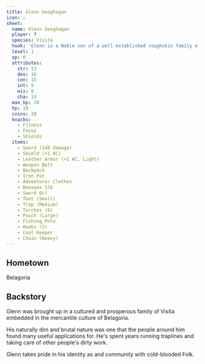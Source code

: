 ```yaml
---
title: Glenn Geoghagan
icon: ⚔️
sheet:
  name: Glenn Geoghagan
  player: ?
  species: Visita
  hook: 'Glenn is a Noble son of a well-established roughskin family of furriers, out to be muscle for protecting their latest outpost in the archipeligo.'
  level: 1
  xp: 0
  attributes:
    str: 13
    dex: 16
    con: 15
    int: 9
    wis: 8
    cha: 14
  max_hp: 10
  hp: 10
  coins: 28
  knacks:
    - Fitness
    - Focus
    - Shields
  items:
    - Sword (1d8 damage)
    - Shield (+1 AC)
    - Leather Armor (+2 AC, Light)
    - Weapon Belt
    - Backpack
    - Iron Pot
    - Adventurer Clothes
    - Beeswax 1lb
    - Sword Oil
    - Tent (Small)
    - Trap (Medium)
    - Torches (6)
    - Pouch (Large)
    - Fishing Pole
    - Hooks (3)
    - Coal Keeper
    - Chain (Heavy)
---
```


## Hometown

Belagoria

## Backstory

Glenn was brought up in a cultured and prosperous family of Visita embedded in
the mercantile culture of Belagoria.

His naturally dim and brutal nature was one that the people around him found many
useful applications for. He's spent years running traplines and taking care of
other people's dirty work.

Glenn takes pride in his identity as and community with cold-blooded Folk.
